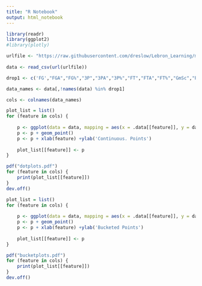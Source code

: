 ```yaml
---
title: "R Notebook"
output: html_notebook
---
```

```r
library(readr)
library(ggplot2)
#library(plotly)
```

```r
urlfile <- "https://raw.githubusercontent.com/dreslow/Lebron_Learning/master/LebronProject/LebronAllStats.csv"
  
data <- read_csv(url(urlfile))

```

```r
drop1 <- c('FG',"FGA","FG%","3P","3PA","3P%","FT","FTA","FT%","GmSc","PlusMinus", "PTS", "10PT BCKT")

data_names <- data[,!names(data) %in% drop1]

cols <- colnames(data_names)
```

```r

plot_list = list()
for (feature in cols) {
  
    p <- ggplot(data = data, mapping = aes(x = .data[[feature]], y = data$"PTS"))
    p <- p + geom_point()
    p <- p + xlab(feature) +ylab('Continuous. Points')
    
    plot_list[[feature]] <- p
}

pdf("dotplots.pdf")
for (feature in cols) {
    print(plot_list[[feature]])
}
dev.off()

```


```r

plot_list = list()
for (feature in cols) {
  
    p <- ggplot(data = data, mapping = aes(x = .data[[feature]], y = data$"10PT BCKT"))
    p <- p + geom_point()
    p <- p + xlab(feature) +ylab('Bucketed Points')
    
    plot_list[[feature]] <- p
}

pdf("bucketplots.pdf")
for (feature in cols) {
    print(plot_list[[feature]])
}
dev.off()

```
